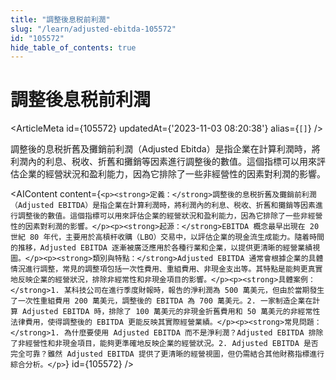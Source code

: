```yaml
---
title: "調整後息税前利潤"
slug: "/learn/adjusted-ebitda-105572"
id: "105572"
hide_table_of_contents: true
---
```



# 調整後息税前利潤

<ArticleMeta id={105572} updatedAt={'2023-11-03 08:20:38'} alias={`[]`} />
<div className='border-solid border-b border-t-0 my-4 border-[var(--ifm-color-gray-300)]' />

調整後的息税折舊及攤銷前利潤（Adjusted Ebitda）是指企業在計算利潤時，將利潤內的利息、税收、折舊和攤銷等因素進行調整後的數值。這個指標可以用來評估企業的經營狀況和盈利能力，因為它排除了一些非經營性的因素對利潤的影響。

<AIContent content={`<p><strong>定義：</strong>調整後的息税折舊及攤銷前利潤（Adjusted EBITDA）是指企業在計算利潤時，將利潤內的利息、税收、折舊和攤銷等因素進行調整後的數值。這個指標可以用來評估企業的經營狀況和盈利能力，因為它排除了一些非經營性的因素對利潤的影響。</p><p><strong>起源：</strong>EBITDA 概念最早出現在 20 世紀 80 年代，主要用於高槓杆收購（LBO）交易中，以評估企業的現金流生成能力。隨着時間的推移，Adjusted EBITDA 逐漸被廣泛應用於各種行業和企業，以提供更清晰的經營業績視圖。</p><p><strong>類別與特點：</strong>Adjusted EBITDA 通常會根據企業的具體情況進行調整，常見的調整項包括一次性費用、重組費用、非現金支出等。其特點是能夠更真實地反映企業的經營狀況，排除非經常性和非現金項目的影響。</p><p><strong>具體案例：</strong>1. 某科技公司在進行季度財報時，報告的淨利潤為 500 萬美元，但由於當期發生了一次性重組費用 200 萬美元，調整後的 EBITDA 為 700 萬美元。2. 一家制造企業在計算 Adjusted EBITDA 時，排除了 100 萬美元的非現金折舊費用和 50 萬美元的非經常性法律費用，使得調整後的 EBITDA 更能反映其實際經營業績。</p><p><strong>常見問題：</strong>1. 為什麼要使用 Adjusted EBITDA 而不是淨利潤？Adjusted EBITDA 排除了非經營性和非現金項目，能夠更準確地反映企業的經營狀況。2. Adjusted EBITDA 是否完全可靠？雖然 Adjusted EBITDA 提供了更清晰的經營視圖，但仍需結合其他財務指標進行綜合分析。</p>`} id={105572} />
